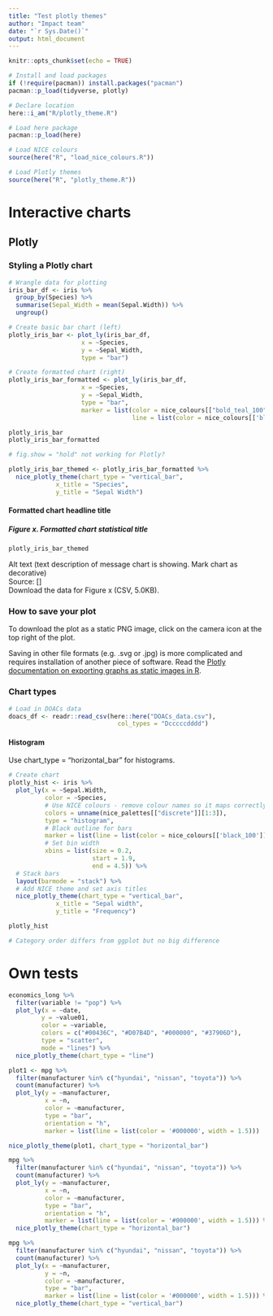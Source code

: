 ```yaml
---
title: "Test plotly themes"
author: "Impact team"
date: "`r Sys.Date()`"
output: html_document
---
```


```r
knitr::opts_chunk$set(echo = TRUE)

# Install and load packages
if (!require(pacman)) install.packages("pacman")
pacman::p_load(tidyverse, plotly)

# Declare location
here::i_am("R/plotly_theme.R")

# Load here package
pacman::p_load(here)

# Load NICE colours
source(here("R", "load_nice_colours.R"))

# Load Plotly themes
source(here("R", "plotly_theme.R"))
```

# Interactive charts

## Plotly

### Styling a Plotly chart

```r
# Wrangle data for plotting
iris_bar_df <- iris %>% 
  group_by(Species) %>% 
  summarise(Sepal_Width = mean(Sepal.Width)) %>% 
  ungroup()

# Create basic bar chart (left)
plotly_iris_bar <- plot_ly(iris_bar_df,
                    x = ~Species,
                    y = ~Sepal_Width,
                    type = "bar")

# Create formatted chart (right)
plotly_iris_bar_formatted <- plot_ly(iris_bar_df,
                    x = ~Species,
                    y = ~Sepal_Width,
                    type = "bar",
                    marker = list(color = nice_colours[["bold_teal_100"]],
                                  line = list(color = nice_colours[['black_100']], width = 1.5)))

plotly_iris_bar
plotly_iris_bar_formatted

# fig.show = "hold" not working for Plotly?
```

```r
plotly_iris_bar_themed <- plotly_iris_bar_formatted %>% 
  nice_plotly_theme(chart_type = "vertical_bar",
             x_title = "Species",
             y_title = "Sepal Width")
```

#### Formatted chart headline title
##### Figure x. Formatted chart statistical title

```r
plotly_iris_bar_themed
```
Alt text (text description of message chart is showing. Mark chart as decorative)  
Source: []  
Download the data for Figure x (CSV, 5.0KB).

### How to save your plot

To download the plot as a static PNG image, click on the camera icon at the top right of the plot.

Saving in other file formats (e.g. .svg or .jpg) is more complicated and requires installation of another piece of software. Read the [Plotly documentation on exporting graphs as static images in R](https://plotly.com/r/static-image-export/).

### Chart types

```r

# Load in DOACs data
doacs_df <- readr::read_csv(here::here("DOACs_data.csv"),
                              col_types = "Dcccccdddd")

```

#### Histogram

Use chart_type = "horizontal_bar" for histograms.

```r
# Create chart
plotly_hist <- iris %>%
  plot_ly(x = ~Sepal.Width,
          color = ~Species,
          # Use NICE colours - remove colour names so it maps correctly
          colors = unname(nice_palettes[["discrete"]][1:3]),
          type = "histogram",
          # Black outline for bars
          marker = list(line = list(color = nice_colours[['black_100']], width = 1.5)),
          # Set bin width
          xbins = list(size = 0.2,
                       start = 1.9,
                       end = 4.5)) %>% 
  # Stack bars
  layout(barmode = "stack") %>% 
  # Add NICE theme and set axis titles
  nice_plotly_theme(chart_type = "vertical_bar",
             x_title = "Sepal width",
             y_title = "Frequency")

plotly_hist

# Category order differs from ggplot but no big difference

```

# Own tests

```r
economics_long %>%
  filter(variable != "pop") %>%
  plot_ly(x = ~date,
         y = ~value01,
         color = ~variable,
         colors = c("#00436C", "#D07B4D", "#000000", "#37906D"),
         type = "scatter",
         mode = "lines") %>%
  nice_plotly_theme(chart_type = "line")
```


```r
plot1 <- mpg %>%
  filter(manufacturer %in% c("hyundai", "nissan", "toyota")) %>%
  count(manufacturer) %>%
  plot_ly(y = ~manufacturer,
          x = ~n,
          color = ~manufacturer,
          type = "bar",
          orientation = "h",
          marker = list(line = list(color = '#000000', width = 1.5)))

nice_plotly_theme(plot1, chart_type = "horizontal_bar")
```


```r
mpg %>%
  filter(manufacturer %in% c("hyundai", "nissan", "toyota")) %>%
  count(manufacturer) %>%
  plot_ly(y = ~manufacturer,
          x = ~n,
          color = ~manufacturer,
          type = "bar",
          orientation = "h",
          marker = list(line = list(color = '#000000', width = 1.5))) %>%
  nice_plotly_theme(chart_type = "horizontal_bar")
```


```r
mpg %>%
  filter(manufacturer %in% c("hyundai", "nissan", "toyota")) %>%
  count(manufacturer) %>%
  plot_ly(x = ~manufacturer,
          y = ~n,
          color = ~manufacturer,
          type = "bar",
          marker = list(line = list(color = '#000000', width = 1.5))) %>%
  nice_plotly_theme(chart_type = "vertical_bar")
```

